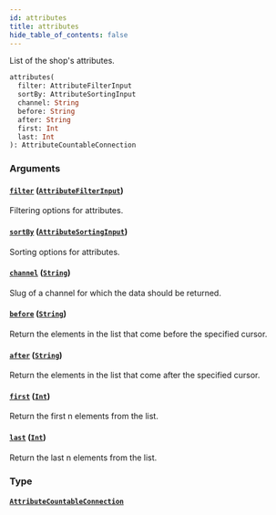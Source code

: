 ```yaml
---
id: attributes
title: attributes
hide_table_of_contents: false
---
```


List of the shop's attributes.

```graphql
attributes(
  filter: AttributeFilterInput
  sortBy: AttributeSortingInput
  channel: String
  before: String
  after: String
  first: Int
  last: Int
): AttributeCountableConnection
```

### Arguments

#### [`filter`](#) ([`AttributeFilterInput`](../../../developer/api-reference/inputs/attribute-filter-input))

Filtering options for attributes.

#### [`sortBy`](#) ([`AttributeSortingInput`](../../../developer/api-reference/inputs/attribute-sorting-input))

Sorting options for attributes.

#### [`channel`](#) ([`String`](../../../developer/api-reference/scalars/string))

Slug of a channel for which the data should be returned.

#### [`before`](#) ([`String`](../../../developer/api-reference/scalars/string))

Return the elements in the list that come before the specified cursor.

#### [`after`](#) ([`String`](../../../developer/api-reference/scalars/string))

Return the elements in the list that come after the specified cursor.

#### [`first`](#) ([`Int`](../../../developer/api-reference/scalars/int))

Return the first n elements from the list.

#### [`last`](#) ([`Int`](../../../developer/api-reference/scalars/int))

Return the last n elements from the list.

### Type

#### [`AttributeCountableConnection`](../../../developer/api-reference/objects/attribute-countable-connection)
